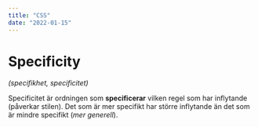```yaml
---
title: "CSS"
date: "2022-01-15"
---
```



# Specificity

*(specifikhet, specificitet)*

Specificitet är ordningen som **specificerar** vilken regel som har inflytande (påverkar stilen). Det som är mer specifikt har större inflytande än det som är mindre specifikt (_mer generell_).